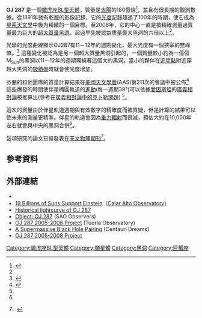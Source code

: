 {{Quasar
  | name = OJ 287
  | image = [[File:OJ287_es.svg|200px]]
  | caption= OJ 287示意圖
  | epoch = [[J2000|J2000]]
  | ra = {{RA|08|54|48.9}}<ref name="ned">{{cite web
    | title=NASA/IPAC Extragalactic Database
    | work=Results for OJ +287
    | url=http://nedwww.ipac.caltech.edu/
    | accessdate=2008-07-10
    | archive-date=2018-12-25
    | archive-url=https://web.archive.org/web/20181225045153/http://ned.ipac.caltech.edu/
    | dead-url=no
    }}</ref>
  | dec = {{DEC|+20|06|31}}<ref name="ned" />
  | constellation name = [[巨蟹座|巨蟹座]]
  | z = 0.306000 <ref name="ned" />
  | type = [[蠍虎座BL型天體|蠍虎座BL型天體]]<ref name="ned" />
  | dist_ly = {{convert|3.5|Gly|Gpc|3|lk=on|abbr=on}}
  | appmag_v = 14<ref name="ned" />
  | names = EGO 0851+202<ref name="ned" />, 3EG J0853+1941<ref name="ned" />, RGB J0854+201<ref name="ned" />
}}

'''OJ 287''' 是一個[[蠍虎座BL型天體|蠍虎座BL型天體]]，質量是[[太陽|太陽]]的180億倍<ref name="newscientist">{{cite news| url= http://space.newscientist.com/article/dn13166-biggest-black-hole-in-the-cosmos-discovered.html| title= Biggest black hole in the cosmos discovered| date= 10 January 2008| publisher= NewScientist.com news service| first= David| last= Shiga| accessdate= 2008-09-19| archive-date= 2008-05-14| archive-url= https://web.archive.org/web/20080514150740/http://space.newscientist.com/article/dn13166-biggest-black-hole-in-the-cosmos-discovered.html| dead-url= no}}</ref>，並且有很長期的觀測數據。從1891年就有乾版的影像記錄，它的[[光度學|光度]]記錄超過了100年的時期，使它成為[[星系天文學|星系天文學]]中极为精緻的一個目標。至2008年，它的中心一直是被精確測量過質量最为巨大的[[超大質量黑洞|超大質量黑洞]]，超過早先被認為质量最大黑洞的六倍以上<ref name=newscientist/>。 

光學的光度曲線顯示OJ287有11－12年的週期變化，最大光度有一個狹宰的雙峰值。<ref>{{cite journal|title=A new model for the periodic outbursts of the BL Lac object OJ287| last=Shi| first= Weizhao| coauthors= Liu, Xiang; Song, Huagang| journal=Astrophysics and Space Science| volume=310| issue= 1-2| pages= 59-63| year=2007| doi=10.1007/s10509-007-9413-z}}</ref> 這種變化被認為是另一個超大質量黑洞引起的，一個質量較小約為一億個M<sub>Sun</sub>的黑洞以11－12年的週期環繞著這個大的黑洞。當小的夥伴在[[拱點#術語|近星點]]附近穿越大黑洞的[[吸積盤|吸積盤]]時就會使光度增加。

芬蘭{{link-en|圖爾拉天文台|Tuorla Observatory}}的{{link-en|毛里·瓦多寧|Mauri Valtonen}}和他團隊的質量計算結果在[[美國天文學會|美國天文學會]](AAS)第211次的會議中被公佈<ref>{{cite news | url = http://news.bbc.co.uk/2/hi/science/nature/7181877.stm | title = Huge black hole tips the scales | date = 2008-01-10 | accessdate = 2008-01-10 | publisher = BBC | archive-date = 2008-01-15 | archive-url = https://web.archive.org/web/20080115120032/http://news.bbc.co.uk/2/hi/science/nature/7181877.stm | dead-url = no }}</ref> 這些爆發的時間使伴星橢圓軌道的[[進動|進動]](每一週期39°)可以依據[[愛因斯坦|愛因斯坦]]的[[廣義相對論|廣義相對論]]被推算出(參考在[[廣義相對論中的克卜勒問題|廣義相對論中的克卜勒問題]]) <ref name=newscientist/>。

這次的測量由於伴星軌道週期與有效數字的精確度而被質疑，但是計算的結果可以使未來的測量更精準。伴星的軌道會因為[[重力波_(相對論)|重力輻射]]而衰減，預估大約在10,000年左右就會與中央的黑洞合併<ref name=newscientist/>。

這項研究的論文已經發表在[[天文物理期刊|天文物理期刊]]<ref>{{cite journal|title=Predicting the Next Outbursts of OJ 287 in 2006-2010| last=Valtonen| first= M. J.; Lehto, H. J.; Sillanpää, A.; Nilsson, K.; Mikkola, S.; Hudec, R.; Basta, M.; Teräsranta, H.; Haque, S.; Rampadarath, H.| journal=The Astrophysical Journal| volume= 646| issue= 1| pages= 36–48| doi=10.1086/504884|date=2006年7月}}.</ref>。

== 參考資料 ==
{{reflist}}

== 外部連結 ==
* {{WikiSky|z=12}}
* [https://web.archive.org/web/20150912112348/http://www.caha.es/18-billions-of-suns-support-einstein.html 18 Billions of Suns Support Einstein]（[[Calar_Alto_Observatory|Calar Alto Observatory]]）
* [http://www.astro.utu.fi/OJ287MMVI/img/OJ287opticalhistorical.gif Historical lightcurve of OJ 287]{{Wayback|url=http://www.astro.utu.fi/OJ287MMVI/img/OJ287opticalhistorical.gif |date=20070831135016 }}
* [https://web.archive.org/web/20060925173343/http://astronomy.swin.edu.au/sao/SAO_Observers/OJ287.html Object: OJ 287] (SAO Observers)
* [http://www.astro.utu.fi/OJ287MMVI/ OJ 287 2005-2008 Project]{{Wayback|url=http://www.astro.utu.fi/OJ287MMVI/ |date=20080916224126 }} (Tuorla Observatory)
* [http://www.centauri-dreams.org/?p=644 A Supermassive Black Hole Pairing]{{Wayback|url=http://www.centauri-dreams.org/?p=644 |date=20090226224144 }} (Centauri Dreams)
* [http://www.astro.utu.fi/OJ287MMVI/ OJ 287  2005-2008 Project]{{Wayback|url=http://www.astro.utu.fi/OJ287MMVI/ |date=20080916224126 }}

{{巨蟹座恒星}}

[[Category:蠍虎座BL型天體|Category:蠍虎座BL型天體]]
[[Category:類星體|Category:類星體]]
[[Category:黑洞|Category:黑洞]]
[[Category:巨蟹座|Category:巨蟹座]]